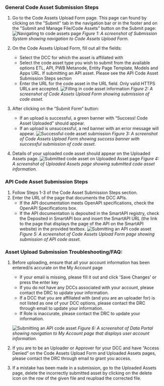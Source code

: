 ### General Code Asset Submission Steps
1. Go to the Code Assets Upload Form page. This page can found by clicking on the "Submit" tab in the navigation bar or in the footer and on the "Submit and Manage File/Code Assets" button on the Submit page: 
    ![Navigating to code assets page](/img/submission_system/file_upload_1.png)
    *Figure 1: A screenshot of Submission System showing navigation to Code Assets Upload Form.* 

2. On the Code Assets Upload Form, fill out all the fields: 
    - Select the DCC for which the asset is affiliated with
    - Select the code asset type you wish to submit from the available options ETL, API, PWB Metanode, Entity Page Template, Models and Apps URL. If submitting an API asset. Please see the API Code Asset Submission Steps section
    - Enter the URL for the code asset in the URL field. Only valid HTTPS URLs are accepted.
    ![Filling in code asset information](/img/submission_system/code_submit_1.png)
    *Figure 2: A screenshot of Code Assets Upload Form showing submission of code asset.* 

3. After clicking on the “Submit Form” button: 
    - If an upload is successful, a green banner with “Success! Code Asset Uploaded” should appear. 
    - If an upload is unsuccessful, a red banner with an error message will appear.
    ![Successful code asset submission](/img/submission_system/code_submit_2.png)
    *Figure 3: A screenshot of Code Assets Upload Form showing success banner with successful submission of code asset.* 

4. Details of your uploaded code asset should appear on the Uploaded Assets page. 
    ![Submitted code asset on Uploaded Asset page](/img/submission_system/code_submit_3.png)
    *Figure 4: A screenshot of Uploaded Assets page showing submitted code asset information.*



### API Code Asset Submission Steps
1. Follow Steps 1-3 of the Code Asset Submission Steps section. 
2. Enter the URL of the page that documents the DCC APIs. 
    - If the API documentation meets OpenAPI specifications, check the OpenAPI Specifications box.
    - If the API documentation is deposited in the SmartAPI registry, check the Deposited in SmartAPI box and insert the SmartAPI URL (the link to the page that displays the page of the API on the SmartAPI website) in the provided textbox.
    ![Submitting an API code asset](/img/submission_system/code_submit_4.png)
    *Figure 5: A screenshot of Code Assets Upload Form page showing submission of API code asset.*



### Asset Upload Submission Troubleshooting/FAQ: 
1. Before uploading, ensure that all your account information has been entered/is accurate on the My Account page
    - If your email is missing, please fill it out and click 'Save Changes' or press the enter key
    - If you do not have any DCCs associated with your account, please contact the DRC to update your information. 
    - If a DCC that you are affiliated with (and you are an uploader for) is not listed as one of your DCC options, please contact the DRC through email to update your information. 
    - If Role is inaccurate, please contact the DRC to update your information.

    ![Submitting an API code asset](/img/submission_system/FAQ_myaccount_1.png)
    *Figure 6: A screenshot of Data Portal showing navigation to My Account page that displays user account information.*

2. If you are to be an Uploader or Approver for your DCC and have “Access Denied” on the Code Assets Upload Form and Uploaded Assets pages, please contact the DRC through email to grant you access.
3. If a mistake has been made in a submission, go to the Uploaded Assets page, delete the incorrectly submitted asset by clicking on the delete icon on the row of the given file and reupload the corrected file.